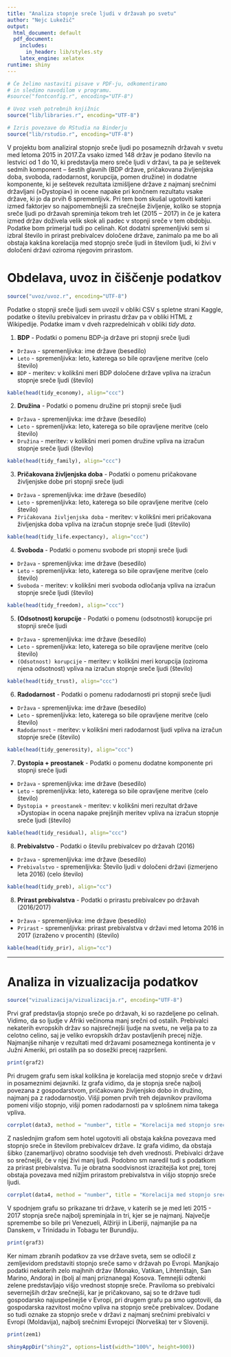 ```yaml
---
title: "Analiza stopnje sreče ljudi v državah po svetu"
author: "Nejc Lukežič"
output:
  html_document: default
  pdf_document:
    includes:
      in_header: lib/styles.sty
    latex_engine: xelatex
runtime: shiny
---
```

```r
# Če želimo nastaviti pisave v PDF-ju, odkomentiramo
# in sledimo navodilom v programu.
#source("fontconfig.r", encoding="UTF-8")

# Uvoz vseh potrebnih knjižnic
source("lib/libraries.r", encoding="UTF-8")
```

```r
# Izris povezave do RStudia na Binderju
source("lib/rstudio.r", encoding="UTF-8")
```

V projektu bom analiziral stopnjo sreče ljudi po posameznih državah v svetu med letoma 2015 in 2017.Za vsako izmed 148 držav je podano število na lestvici od 1 do 10, ki predstavlja mero sreče ljudi v državi, ta pa je seštevek sedmih komponent – šestih glavnih (BDP države, pričakovana življenjska doba, svoboda, radodarnost, korupcija, pomen družine) in dodatne komponente, ki je seštevek rezultata izmišljene države z najmanj srečnimi državljani (»Dystopia«) in ocene napake pri končnem rezultatu vsake države, ki jo da prvih 6 spremenljivk. Pri tem bom skušal ugotoviti kateri izmed faktorjev so najpomembnejši za srečnejše življenje, koliko se stopnja sreče ljudi po državah spreminja tekom treh let (2015 – 2017) in če je katera izmed držav doživela velik skok ali padec v stopnji sreče v tem obdobju. Podatke bom primerjal tudi po celinah. Kot dodatni spremenljivki sem si izbral število in prirast prebivalcev določene države, zanimalo pa me bo ali obstaja kakšna korelacija med stopnjo sreče ljudi in številom ljudi, ki živi v določeni državi oziroma njegovim prirastom.


# Obdelava, uvoz in čiščenje podatkov

```r
source("uvoz/uvoz.r", encoding="UTF-8")
```

Podatke o stopnji sreče ljudi sem uvozil v obliki CSV s spletne strani Kaggle, podatke o številu prebivalcev in prirastu držav pa v obliki HTML z Wikipedije. Podatke imam v dveh razpredelnicah v obliki *tidy data*.

1. **BDP** - Podatki o pomenu BDP-ja države pri stopnji sreče ljudi
  - `Država` - spremenljivka: ime države (besedilo)
  - `Leto` - spremenljivka: leto, katerega so bile opravljene meritve (celo število)
  - `BDP` - meritev: v kolikšni meri BDP določene države vpliva na izračun stopnje sreče ljudi (število)
```r
kable(head(tidy_economy), align="ccc")
``` 
  
2.  **Družina** - Podatki o pomenu družine pri stopnji sreče ljudi
  - `Država` - spremenljivka: ime države (besedilo)
  - `Leto` - spremenljivka: leto, katerega so bile opravljene meritve (celo število)
  - `Družina` - meritev: v kolikšni meri pomen družine vpliva na izračun stopnje sreče ljudi (število)
```r
kable(head(tidy_family), align="ccc")
``` 
  
3. **Pričakovana življenjska doba** - Podatki o pomenu pričakovane življenjske dobe pri stopnji sreče ljudi
  - `Država` - spremenljivka: ime države (besedilo)
  - `Leto` - spremenljivka: leto, katerega so bile opravljene meritve (celo število)
  - `Pričakovana življenjska doba` - meritev: v kolikšni meri pričakovana življenjska doba vpliva na izračun stopnje sreče ljudi (število)
```r
kable(head(tidy_life.expectancy), align="ccc")
```   
  
4. **Svoboda** - Podatki o pomenu svobode pri stopnji sreče ljudi
  - `Država` - spremenljivka: ime države (besedilo)
  - `Leto` - spremenljivka: leto, katerega so bile opravljene meritve (celo število)
  - `Svoboda` - meritev: v kolikšni meri svoboda odločanja vpliva na izračun stopnje sreče ljudi (število)
```r
kable(head(tidy_freedom), align="ccc")
```   
  
5. **(Odsotnost) korupcije** - Podatki o pomenu (odsotnosti) korupcije pri stopnji sreče ljudi
  - `Država` - spremenljivka: ime države (besedilo)
  - `Leto` - spremenljivka: leto, katerega so bile opravljene meritve (celo število)
  - `(Odsotnost) korupcije` - meritev: v kolikšni meri korupcija (oziroma njena odsotnost) vpliva na izračun stopnje sreče ljudi (število)
```r
kable(head(tidy_trust), align="ccc")
```     
  
6. **Radodarnost** - Podatki o pomenu radodarnosti pri stopnji sreče ljudi
  - `Država` - spremenljivka: ime države (besedilo)
  - `Leto` - spremenljivka: leto, katerega so bile opravljene meritve (celo število)
  - `Radodarnost` - meritev: v kolikšni meri radodarnost ljudi vpliva na izračun stopnje sreče (število)
```r
kable(head(tidy_generosity), align="ccc")
```     
  
7. **Dystopia + preostanek** - Podatki o pomenu dodatne komponente pri stopnji sreče ljudi
  - `Država` - spremenljivka: ime države (besedilo)
  - `Leto` - spremenljivka: leto, katerega so bile opravljene meritve (celo število)
  - `Dystopia + preostanek` - meritev: v kolikšni meri rezultat države »Dystopia« in ocena napake prejšnjih meritev vpliva na izračun stopnje sreče ljudi (število)
```r
kable(head(tidy_residual), align="ccc")
```     

8. **Prebivalstvo** - Podatki o številu prebivalcev po državah (2016)
  - `Država` - spremenljivka: ime države (besedilo)
  - `Prebivalstvo` - spremenljivka: Število ljudi v določeni državi (izmerjeno leta 2016) (celo število)
```r
kable(head(tidy_preb), align="cc")
```     

8. **Prirast prebivalstva** - Podatki o prirastu prebivalcev po državah (2016/2017)
  - `Država` - spremenljivka: ime države (besedilo)
  - `Prirast` - spremenljivka: prirast prebivalstva v državi med letoma 2016 in 2017 (izraženo v procentih) (število)
```r
kable(head(tidy_prir), align="cc")
```     

***

# Analiza in vizualizacija podatkov

```r
source("vizualizacija/vizualizacija.r", encoding="UTF-8")
```

Prvi graf predstavlja stopnjo sreče po državah, ki so razdeljene po celinah. Vidimo, da so ljudje v Afriki večinoma manj srečni od ostalih. Prebivalci nekaterih evropskih držav so najsrečnejši ljudje na svetu, ne velja pa to za celotno celino, saj je veliko evropskih držav postavljenih precej nižje. Najmanjše nihanje v rezultati med državami posameznega kontinenta je v Južni Ameriki, pri ostalih pa so dosežki precej razpršeni.

```r
print(graf2)
```

Pri drugem grafu sem iskal kolikšna je korelacija med stopnjo sreče v državi in posameznimi dejavniki. Iz grafa vidimo, da je stopnja sreče najbolj povezana z gospodarstvom, pričakovano življenjsko dobo in družino, najmanj pa z radodarnostjo. Višji pomen prvih treh dejavnikov praviloma pomeni višjo stopnjo, višji pomen radodarnosti pa v splošnem nima takega vpliva.


```r
corrplot(data3, method = "number", title = "Korelacija med stopnjo srečo in dejavniki", mar = c(0,0,1,0))
```

Z naslednjim grafom sem hotel ugotoviti ali obstaja kakšna povezava med stopnjo sreče in številom prebivalcev države. Iz grafa vidimo, da obstaja šibko (zanemarljivo) obratno soodvisje teh dveh vrednosti. Prebivalci države so srečnejši, če v njej živi manj ljudi. Podobno sm naredil tudi s podatkom za prirast prebivalstva. Tu je obratna soodvisnost izrazitejša kot prej, torej obstaja povezava med nižjim prirastom prebivalstva in višjo stopnjo sreče ljudi.

```r
corrplot(data4, method = "number", title = "Korelacija med stopnjo sreče in številom prebivalstva", mar = c(0,0,1,0))
```

V spodnjem grafu so prikazane tri države, v katerih se je med leti 2015 - 2017 stopnja sreče najbolj spreminjala in tri, kjer se je najmanj. Največje spremembe so bile pri Venezueli, Alžiriji in Liberiji, najmanjše pa na Danskem, v Trinidadu in Tobagu ter Burundiju.

```r
print(graf3)
```

Ker nimam zbranih podatkov za vse države sveta, sem se odločil z zemljevidom predstaviti stopnjo sreče samo v državah po Evropi. Manjkajo podatki nekaterih zelo majhnih držav (Monako, Vatikan, Lihtenštajn, San Marino, Andora) in (bolj al manj priznanega) Kosova.
Temnejši odtenki zelene predstavljajo višjo vrednost stopnje sreče. Praviloma so prebivalci severnejših držav srečnejši, kar je pričakovano, saj so te države tudi gospodarsko najuspešnejše v Evropi, pri drugem grafu pa smo ugotovili, da gospodarska razvitost močno vpliva na stopnjo sreče prebivalcev.
Dodane so tudi oznake za stopnjo sreče v državi z najmanj srečnimi prebivalci v Evropi (Moldavija), najbolj srečnimi Evropejci (Norveška) ter v Sloveniji.

```r
print(zem1)
```

```r
shinyAppDir("shiny2", options=list(width="100%", height=900))
```
